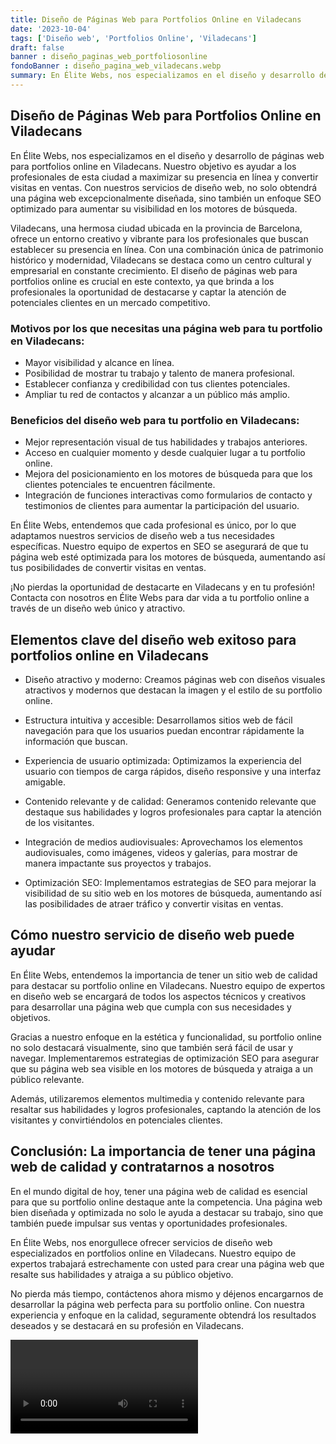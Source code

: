 ```yaml
---
title: Diseño de Páginas Web para Portfolios Online en Viladecans
date: '2023-10-04'
tags: ['Diseño web', 'Portfolios Online', 'Viladecans']
draft: false
banner : diseño_paginas_web_portfoliosonline
fondoBanner : diseño_pagina_web_viladecans.webp
summary: En Élite Webs, nos especializamos en el diseño y desarrollo de páginas web para portfolios online en Viladecans. Nuestro objetivo es ayudar a los profesionales de esta ciudad a maximizar su presencia en línea y convertir visitas en ventas. Con nuestros servicios de diseño web, no solo obtendrá una página web excepcionalmente diseñada, sino también un enfoque SEO optimizado para aumentar su visibilidad en los motores de búsqueda.
---
```


## Diseño de Páginas Web para Portfolios Online en Viladecans

En Élite Webs, nos especializamos en el diseño y desarrollo de páginas web para portfolios online en Viladecans. Nuestro objetivo es ayudar a los profesionales de esta ciudad a maximizar su presencia en línea y convertir visitas en ventas. Con nuestros servicios de diseño web, no solo obtendrá una página web excepcionalmente diseñada, sino también un enfoque SEO optimizado para aumentar su visibilidad en los motores de búsqueda.

Viladecans, una hermosa ciudad ubicada en la provincia de Barcelona, ofrece un entorno creativo y vibrante para los profesionales que buscan establecer su presencia en línea. Con una combinación única de patrimonio histórico y modernidad, Viladecans se destaca como un centro cultural y empresarial en constante crecimiento. El diseño de páginas web para portfolios online es crucial en este contexto, ya que brinda a los profesionales la oportunidad de destacarse y captar la atención de potenciales clientes en un mercado competitivo.

### Motivos por los que necesitas una página web para tu portfolio en Viladecans:

- Mayor visibilidad y alcance en línea.
- Posibilidad de mostrar tu trabajo y talento de manera profesional.
- Establecer confianza y credibilidad con tus clientes potenciales.
- Ampliar tu red de contactos y alcanzar a un público más amplio.

### Beneficios del diseño web para tu portfolio en Viladecans:

- Mejor representación visual de tus habilidades y trabajos anteriores.
- Acceso en cualquier momento y desde cualquier lugar a tu portfolio online.
- Mejora del posicionamiento en los motores de búsqueda para que los clientes potenciales te encuentren fácilmente.
- Integración de funciones interactivas como formularios de contacto y testimonios de clientes para aumentar la participación del usuario.

En Élite Webs, entendemos que cada profesional es único, por lo que adaptamos nuestros servicios de diseño web a tus necesidades específicas. Nuestro equipo de expertos en SEO se asegurará de que tu página web esté optimizada para los motores de búsqueda, aumentando así tus posibilidades de convertir visitas en ventas. 

¡No pierdas la oportunidad de destacarte en Viladecans y en tu profesión! Contacta con nosotros en Élite Webs para dar vida a tu portfolio online a través de un diseño web único y atractivo.

<GifSeo />

<Cta />

## Elementos clave del diseño web exitoso para portfolios online en Viladecans

- Diseño atractivo y moderno: Creamos páginas web con diseños visuales atractivos y modernos que destacan la imagen y el estilo de su portfolio online.

- Estructura intuitiva y accesible: Desarrollamos sitios web de fácil navegación para que los usuarios puedan encontrar rápidamente la información que buscan.

- Experiencia de usuario optimizada: Optimizamos la experiencia del usuario con tiempos de carga rápidos, diseño responsive y una interfaz amigable.

- Contenido relevante y de calidad: Generamos contenido relevante que destaque sus habilidades y logros profesionales para captar la atención de los visitantes.

- Integración de medios audiovisuales: Aprovechamos los elementos audiovisuales, como imágenes, videos y galerías, para mostrar de manera impactante sus proyectos y trabajos.

- Optimización SEO: Implementamos estrategias de SEO para mejorar la visibilidad de su sitio web en los motores de búsqueda, aumentando así las posibilidades de atraer tráfico y convertir visitas en ventas.

## Cómo nuestro servicio de diseño web puede ayudar

En Élite Webs, entendemos la importancia de tener un sitio web de calidad para destacar su portfolio online en Viladecans. Nuestro equipo de expertos en diseño web se encargará de todos los aspectos técnicos y creativos para desarrollar una página web que cumpla con sus necesidades y objetivos.

Gracias a nuestro enfoque en la estética y funcionalidad, su portfolio online no solo destacará visualmente, sino que también será fácil de usar y navegar. Implementaremos estrategias de optimización SEO para asegurar que su página web sea visible en los motores de búsqueda y atraiga a un público relevante.

Además, utilizaremos elementos multimedia y contenido relevante para resaltar sus habilidades y logros profesionales, captando la atención de los visitantes y convirtiéndolos en potenciales clientes.

## Conclusión: La importancia de tener una página web de calidad y contratarnos a nosotros

En el mundo digital de hoy, tener una página web de calidad es esencial para que su portfolio online destaque ante la competencia. Una página web bien diseñada y optimizada no solo le ayuda a destacar su trabajo, sino que también puede impulsar sus ventas y oportunidades profesionales.

En Élite Webs, nos enorgullece ofrecer servicios de diseño web especializados en portfolios online en Viladecans. Nuestro equipo de expertos trabajará estrechamente con usted para crear una página web que resalte sus habilidades y atraiga a su público objetivo.

No pierda más tiempo, contáctenos ahora mismo y déjenos encargarnos de desarrollar la página web perfecta para su portfolio online. Con nuestra experiencia y enfoque en la calidad, seguramente obtendrá los resultados deseados y se destacará en su profesión en Viladecans.

<Video />

<CtaBot job='Portfolios Online' city='Viladecans'/>

<Gmaps query='Viladecans+españa+maps' />